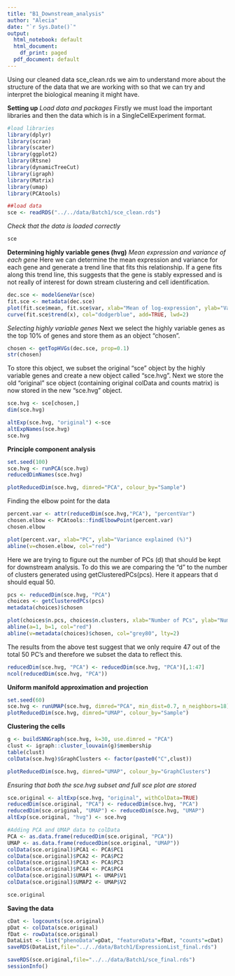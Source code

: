 ```yaml
---
title: "B1_Downstream_analysis"
author: "Alecia"
date: "`r Sys.Date()`"
output:
  html_notebook: default
  html_document:
    df_print: paged
  pdf_document: default
---
```

Using our cleaned data sce_clean.rds we aim to understand more about the structure of the data that we are working with so that we can try and interpret the biological meaning it might have.

**Setting up**
*Load data and packages*
Firstly we must load the important libraries and then the data which is in a SingleCellExperiment format.
```r
#load libraries
library(dplyr)
library(scran)
library(scater)
library(ggplot2)
library(Rtsne)
library(dynamicTreeCut)
library(igraph)
library(Matrix)
library(umap)
library(PCAtools)

##load data
sce <- readRDS("../../data/Batch1/sce_clean.rds")
```
*Check that the data is loaded correctly*
```r
sce
```
**Determining highly variable genes (hvg)**
*Mean expression and variance of each gene*
Here we can determine the mean expression and variance for each gene and generate a trend line that fits this relationship. If a gene fits along this trend line, this suggests that the gene is stably expressed and is not really of interest for down stream clustering and cell identification.
```r
dec.sce <- modelGeneVar(sce)
fit.sce <- metadata(dec.sce)
plot(fit.sce$mean, fit.sce$var, xlab="Mean of log-expression", ylab="Variance of log-expression")
curve(fit.sce$trend(x), col="dodgerblue", add=TRUE, lwd=2)
```
*Selecting highly variable genes*
Next we select the highly variable genes as the top 10% of genes and store them as an object "chosen".
```r
chosen <- getTopHVGs(dec.sce, prop=0.1)
str(chosen)
```
To store this object, we subset the original "sce" object by the highly variable genes and create a new object called "sce.hvg". Next we store the old "original" sce object (containing original colData and counts matrix) is now stored in the new "sce.hvg" object.
```r
sce.hvg <- sce[chosen,]
dim(sce.hvg)

altExp(sce.hvg, "original") <-sce
altExpNames(sce.hvg)
sce.hvg
```
**Principle component analysis**

```r
set.seed(100)
sce.hvg <- runPCA(sce.hvg)
reducedDimNames(sce.hvg)

plotReducedDim(sce.hvg, dimred="PCA", colour_by="Sample")
```
Finding the elbow point for the data
```r
percent.var <- attr(reducedDim(sce.hvg,"PCA"), "percentVar")
chosen.elbow <- PCAtools::findElbowPoint(percent.var)
chosen.elbow

plot(percent.var, xlab="PC", ylab="Variance explained (%)")
abline(v=chosen.elbow, col="red")
```
Here we are trying to figure out the number of PCs (d) that should be kept for downstream analysis. To do this we are comparing the "d" to the number of clusters generated using getClusteredPCs(pcs). Here it appears that d should equal 50.

```r
pcs <- reducedDim(sce.hvg, "PCA")
choices <- getClusteredPCs(pcs)
metadata(choices)$chosen

plot(choices$n.pcs, choices$n.clusters, xlab="Number of PCs", ylab="Number of clusters")
abline(a=1, b=1, col="red")
abline(v=metadata(choices)$chosen, col="grey80", lty=2)
```
The results from the above test suggest that we only require 47 out of the total 50 PC's and therefore we subset the data to reflect this.
```r
reducedDim(sce.hvg, "PCA") <- reducedDim(sce.hvg, "PCA")[,1:47]
ncol(reducedDim(sce.hvg, "PCA"))
```
**Uniform manifold approximation and projection**
```r
set.seed(60)
sce.hvg <- runUMAP(sce.hvg, dimred="PCA", min_dist=0.7, n_neighbors=18)
plotReducedDim(sce.hvg, dimred="UMAP", colour_by="Sample")
```
**Clustering the cells**
```r
g <- buildSNNGraph(sce.hvg, k=30, use.dimred = "PCA")
clust <- igraph::cluster_louvain(g)$membership
table(clust)
colData(sce.hvg)$GraphClusters <- factor(paste0("C",clust))
```

```r
plotReducedDim(sce.hvg, dimred="UMAP", colour_by="GraphClusters")
```
*Ensuring that both the sce.hvg subset and full sce plot are stored*
```r
sce.original <- altExp(sce.hvg, "original", withColData=TRUE)
reducedDim(sce.original, "PCA") <- reducedDim(sce.hvg, "PCA")
reducedDim(sce.original, "UMAP") <- reducedDim(sce.hvg, "UMAP")
altExp(sce.original, "hvg") <- sce.hvg

#Adding PCA and UMAP data to colData
PCA <- as.data.frame(reducedDim(sce.original, "PCA"))
UMAP <- as.data.frame(reducedDim(sce.original, "UMAP"))
colData(sce.original)$PCA1 <- PCA$PC1
colData(sce.original)$PCA2 <- PCA$PC2
colData(sce.original)$PCA3 <- PCA$PC3
colData(sce.original)$PCA4 <- PCA$PC4
colData(sce.original)$UMAP1 <- UMAP$V1
colData(sce.original)$UMAP2 <- UMAP$V2

sce.original
```
**Saving the data**
```r
cDat <- logcounts(sce.original)
pDat <- colData(sce.original)
fDat <- rowData(sce.original)
DataList <- list("phenoData"=pDat, "featureData"=fDat, "counts"=cDat)
saveRDS(DataList,file="../../data/Batch1/ExpressionList_final.rds")

saveRDS(sce.original,file="../../data/Batch1/sce_final.rds")
sessionInfo()
```
